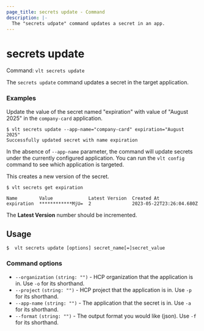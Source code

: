 ```yaml
---
page_title: secrets update - Command
description: |-
  The "secrets udpate" command updates a secret in an app.
---
```


# secrets update 

Command: `vlt secrets update`

The `secrets update` command updates a secret in the target application.

### Examples

Update the value of the secret named "expiration" with value of "August 2025" in
the `company-card` application.  

```shell-session
$ vlt secrets update --app-name="company-card" expiration="August 2025"
Successfully updated secret with name expiration
```

<Tip>

In the absence of `--app-name` parameter, the command will update secrets under
the currently configured application. You can run the `vlt config` command to
see which application is targeted.

</Tip>


This creates a new version of the secret.

```shell-session
$ vlt secrets get expiration

Name        Value             Latest Version  Created At
expiration  ************MjU=  2               2023-05-22T23:26:04.680Z
```

The **Latest Version** number should be incremented. 


## Usage

<CodeBlockConfig hideClipboard>

```shell-session
$  vlt secrets update [options] secret_name[=]secret_value
```

</CodeBlockConfig>


### Command options

- `--organization` `(string: "")` - HCP organization that the application is in.
  Use `-o` for its shorthand.
- `--project` `(string: "")` - HCP project that the application is in. Use `-p`
  for its shorthand.
- `--app-name` `(string: "")` - The application that the secret is in. Use `-a`
  for its shorthand.
- `--format` `(string: "")` - The output format you would like (json). Use `-f`
  for its shorthand.
